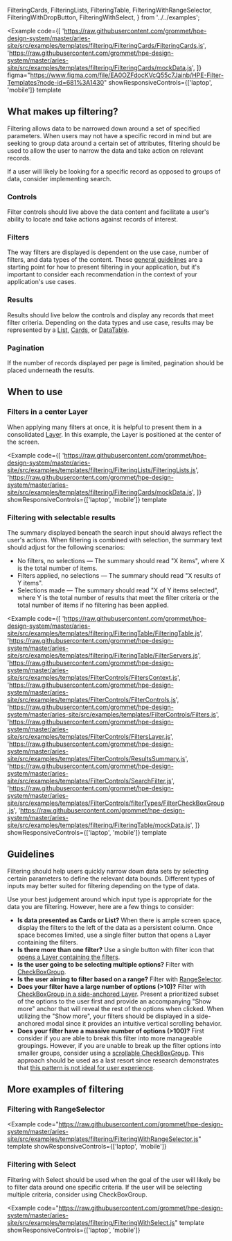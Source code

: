  FilteringCards,
  FilteringLists,
  FilteringTable,
  FilteringWithRangeSelector,
  FilteringWithDropButton,
  FilteringWithSelect,
} from '../../examples';

<Example
  code={[
    'https://raw.githubusercontent.com/grommet/hpe-design-system/master/aries-site/src/examples/templates/filtering/FilteringCards/FilteringCards.js',
    'https://raw.githubusercontent.com/grommet/hpe-design-system/master/aries-site/src/examples/templates/filtering/FilteringCards/mockData.js',
  ]}
  figma="https://www.figma.com/file/EA0OZFdocKVcQ55c7Jainb/HPE-Filter-Templates?node-id=681%3A1430"
  showResponsiveControls={['laptop', 'mobile']}
  template
>
  <FilteringCards />
</Example>

## What makes up filtering?

Filtering allows data to be narrowed down around a set of specified parameters. When users may not have a specific record in mind but are seeking to group data around a certain set of attributes, filtering should be used to allow the user to narrow the data and take action on relevant records.

If a user will likely be looking for a specific record as opposed to groups of data, consider implementing search.

### Controls

Filter controls should live above the data content and facilitate a user's ability to locate and take actions against records of interest.

### Filters

The way filters are displayed is dependent on the use case, number of filters, and data types of the content. These [general guidelines](#guidelines) are a starting point for how to present filtering in your application, but it's important to consider each recommendation in the context of your application's use cases.

### Results

Results should live below the controls and display any records that meet filter criteria.
Depending on the data types and use case, results may be represented by a
[List](/templates/lists), [Cards](/components/card), or [DataTable](/components/datatable).

### Pagination

If the number of records displayed per page is limited, pagination should be placed underneath the results.

## When to use

### Filters in a center Layer

When applying many filters at once, it is helpful to present them in a consolidated [Layer](/components/layer). In this example, the Layer is positioned at the center of the screen.

<Example
  code={[
    'https://raw.githubusercontent.com/grommet/hpe-design-system/master/aries-site/src/examples/templates/filtering/FilteringLists/FilteringLists.js',
    'https://raw.githubusercontent.com/grommet/hpe-design-system/master/aries-site/src/examples/templates/filtering/FilteringCards/mockData.js',
  ]}
  showResponsiveControls={['laptop', 'mobile']}
  template
>
  <FilteringLists />
</Example>

### Filtering with selectable results

The summary displayed beneath the search input should always reflect the user's actions. When filtering is combined with selection, the summary text should adjust for the following scenarios:

- No filters, no selections &mdash; The summary should read "X items", where X is the total number of items.
- Filters applied, no selections &mdash; The summary should read "X results of Y items".
- Selections made &mdash; The summary should read "X of Y items selected", where Y is the total number of results that meet the filter criteria or the total number of items if no filtering has been applied.

<Example
  code={[
    'https://raw.githubusercontent.com/grommet/hpe-design-system/master/aries-site/src/examples/templates/filtering/FilteringTable/FilteringTable.js',
    'https://raw.githubusercontent.com/grommet/hpe-design-system/master/aries-site/src/examples/templates/filtering/FilteringTable/FilterServers.js',
    'https://raw.githubusercontent.com/grommet/hpe-design-system/master/aries-site/src/examples/templates/FilterControls/FiltersContext.js',
    'https://raw.githubusercontent.com/grommet/hpe-design-system/master/aries-site/src/examples/templates/FilterControls/FilterControls.js',
    'https://raw.githubusercontent.com/grommet/hpe-design-system/master/aries-site/src/examples/templates/FilterControls/Filters.js',
    'https://raw.githubusercontent.com/grommet/hpe-design-system/master/aries-site/src/examples/templates/FilterControls/FiltersLayer.js',
    'https://raw.githubusercontent.com/grommet/hpe-design-system/master/aries-site/src/examples/templates/FilterControls/ResultsSummary.js',
    'https://raw.githubusercontent.com/grommet/hpe-design-system/master/aries-site/src/examples/templates/FilterControls/SearchFilter.js',
    'https://raw.githubusercontent.com/grommet/hpe-design-system/master/aries-site/src/examples/templates/FilterControls/filterTypes/FilterCheckBoxGroup.js',
    'https://raw.githubusercontent.com/grommet/hpe-design-system/master/aries-site/src/examples/templates/filtering/FilteringTable/mockData.js',
  ]}
  showResponsiveControls={['laptop', 'mobile']}
  template
>
  <FilteringTable />
</Example>

## Guidelines

Filtering should help users quickly narrow down data sets by selecting certain parameters to define the relevant data bounds. Different types of inputs may better suited for filtering depending on the type of data.

Use your best judgement around which input type is appropriate for the data you are filtering. However, here are a few things to consider:

- **Is data presented as Cards or List?** When there is ample screen space, display the
  filters to the left of the data as a persistent column. Once space
  becomes limited, use a single filter button that opens a Layer containing the filters.
- **Is there more than one filter?** Use a single button with filter icon that
  [opens a Layer containing the filters](/templates/filtering).
- **Is the user going to be selecting multiple options?** Filter with
  [CheckBoxGroup](#filters-in-a-center-layer).
- **Is the user aiming to filter based on a range?** Filter with
  [RangeSelector](#filtering-with-rangeselector).
- **Does your filter have a large number of options (>10)?** Filter with
  [CheckBoxGroup in a side-anchored Layer](/templates/filtering). Present a prioritized subset of
  the options to the user first and provide an accompanying "Show more" anchor that will reveal
  the rest of the options when clicked. When utilizing the "Show more", your filters should be
  displayed in a side-anchored modal since it provides an intuitive vertical scrolling behavior.
- **Does your filter have a massive number of options (>100)?** First consider if you are able
  to break this filter into more manageable groupings. However, if you are unable to break up the
  filter options into smaller groups, consider using a [scrollable CheckBoxGroup](/components/checkboxgroup#scroll).
  This approach should be used as a last resort since research demonstrates that
  [this pattern is not ideal for user experience](https://baymard.com/blog/inline-scroll-areas).

## More examples of filtering

### Filtering with RangeSelector

<Example
  code="https://raw.githubusercontent.com/grommet/hpe-design-system/master/aries-site/src/examples/templates/filtering/FilteringWithRangeSelector.js"
  template
  showResponsiveControls={['laptop', 'mobile']}
>
  <FilteringWithRangeSelector />
</Example>

### Filtering with Select

Filtering with Select should be used when the goal of the user will likely be to filter data around one specific criteria. If the user will be selecting multiple criteria, consider using CheckBoxGroup.

<Example
  code="https://raw.githubusercontent.com/grommet/hpe-design-system/master/aries-site/src/examples/templates/filtering/FilteringWithSelect.js"
  template
  showResponsiveControls={['laptop', 'mobile']}
>
  <FilteringWithSelect />
</Example>
